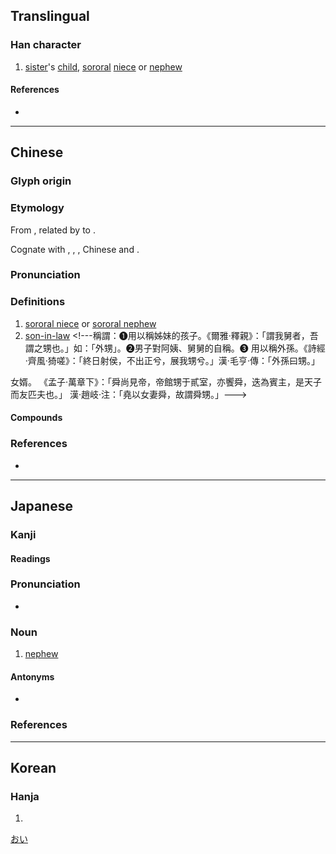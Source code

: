 {{character info}}
==Translingual==

===Han character===
{{Han char|rn=100|rad=生|as=07|sn=12|four=26127|canj=HMWKS|ids=⿰生男}}

# [[sister]]'s [[child]], [[sororal]] [[niece]] or [[nephew]]

====References====
* {{Han ref|kx=0755.140|dkj=21689|dj=1165.110|hdz=42578.050|uh=7525|ud=29989|bh=B563|bd=46435}}

----

==Chinese==
{{zh-forms}}

===Glyph origin===
{{Han etym}}

===Etymology===
From {{inh|zh|sit-pro|*sriŋ||sister}}, related by {{zh-ref|Coblin (1986)}} to {{inh|zh|sit-pro|*s-riŋ ~ s-r(j)aŋ||to live; to be alive; to give birth; raw; green}}.

Cognate with {{cog|bo|སྲིང་མོ}}, {{cog|kfk|riŋz}}, {{cog|jna|śiŋ}}, Chinese {{och-l|生|life, birth}} and {{och-l|姓|family name}}.

===Pronunciation===
{{zh-pron
|m=shēng
|c=saang1,sang1
|mn=qz:sng/tw,xm,zz:seng
|mc=y
|oc=y
|cat=n
}}

===Definitions===
{{zh-hanzi}}

# [[sororal niece]] or [[sororal nephew]]
# [[son-in-law]] <!---稱謂：➊ ​ 用以稱姊妹的孩子。《爾雅·釋親》：「謂我舅者，吾謂之甥也。」如：「外甥」。➋ ​ 男子對阿姨、舅舅的自稱。➌ ​ 用以稱外孫。《詩經·齊風·猗嗟》：「終日射侯，不出正兮，展我甥兮。」漢·毛亨·傳：「外孫曰甥。」

女婿。
《孟子·萬章下》：「舜尚見帝，帝館甥于貳室，亦饗舜，迭為賓主，是天子而友匹夫也。」
漢·趙岐·注：「堯以女妻舜，故謂舜甥。」--->

====Compounds====
{{zh-der|外甥|外甥女|姨甥|甥女|甥館|舅甥|表甥}}

===References===
* {{R:yue:Hanzi}}

{{zh-cat|Family members}}

----

==Japanese==

===Kanji===
{{ja-kanji|grade=|rs=生07}}

====Readings====
{{ja-readings
|goon=しょう<しやう
|kanon=せい
|kun=おい-, むこ
}}

===Pronunciation===
* {{audio|ja|Ja-oi-nephew.ogg|Audio}}
{{ja-pron|おい|acc=0|acc_ref=SMK2,NHK}}

===Noun===
{{ja-noun|おい}}

# [[nephew]]

====Antonyms====
* {{ja-r|姪|めい}}

===References===
<references/>

[[Category:Japanese basic words|おい]]
{{C|ja|Male family members}}

----

==Korean==

===Hanja===
{{ko-hanja|생질|생}}

# {{rfdef|ko|sort=生07}}